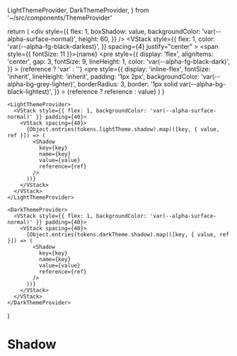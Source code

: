 
  LightThemeProvider,
  DarkThemeProvider,
} from '~/src/components/ThemeProvider'

<Meta title="alpha-foundation/Shadow" />

  return (
    <HStack spacing={20}>
      <div
        style={{
          flex: 1,
          boxShadow: value,
          backgroundColor: 'var(--alpha-surface-normal)',
          height: 60,
        }}
      />
      <VStack
        style={{
          flex: 1,
          color: 'var(--alpha-fg-black-darkest)',
        }}
        spacing={4}
        justify="center"
      >
        <span style={{ fontSize: 11 }}>{name}</span>
        <pre
          style={{
            display: 'flex',
            alignItems: 'center',
            gap: 3,
            fontSize: 9,
            lineHeight: 1,
            color: 'var(--alpha-fg-black-dark)',
          }}
        >
          {reference ? 'var' : ''}
          <pre
            style={{
              display: 'inline-flex',
              fontSize: 'inherit',
              lineHeight: 'inherit',
              padding: '1px 2px',
              backgroundColor: 'var(--alpha-bg-grey-lighter)',
              borderRadius: 3,
              border: '1px solid var(--alpha-bg-black-lightest)',
            }}
          >
            {reference ? reference : value}
          </pre>
        </pre>
      </VStack>
    </HStack>
  )
}

  <HStack>

    <LightThemeProvider>
      <VStack style={{ flex: 1, backgroundColor: 'var(--alpha-surface-normal)' }} padding={40}>
        <VStack spacing={40}>
          {Object.entries(tokens.lightTheme.shadow).map(([key, { value, ref }]) => (
            <Shadow
              key={key}
              name={key}
              value={value}
              reference={ref}
            />
          ))}
        </VStack>
      </VStack>
    </LightThemeProvider>

    <DarkThemeProvider>
      <VStack style={{ flex: 1, backgroundColor: 'var(--alpha-surface-normal)' }} padding={40}>
        <VStack spacing={40}>
          {Object.entries(tokens.darkTheme.shadow).map(([key, { value, ref }]) => (
            <Shadow
              key={key}
              name={key}
              value={value}
              reference={ref}
            />
          ))}
        </VStack>
      </VStack>
    </DarkThemeProvider>

  </HStack>
)

# Shadow

<Primary />
